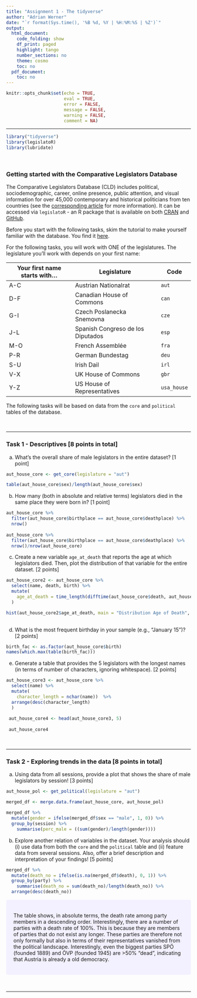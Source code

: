 ```yaml
---
title: "Assignment 1 - The tidyverse"
author: "Adrian Werner"
date: "`r format(Sys.time(), '%B %d, %Y | %H:%M:%S | %Z')`"
output:
  html_document:
    code_folding: show
    df_print: paged
    highlight: tango
    number_sections: no
    theme: cosmo
    toc: no
  pdf_document:
    toc: no
---
```

  
<style>
div.answer {background-color:#f3f0ff; border-radius: 5px; padding: 20px;}
</style>

```r
knitr::opts_chunk$set(echo = TRUE,
                      eval = TRUE,
                      error = FALSE,
                      message = FALSE,
                      warning = FALSE,
                      comment = NA)
```

<!-- Do not forget to input your Github username in the YAML configuration up there --> 

***

```r
library("tidyverse")
library(legislatoR)
library(lubridate)
```

<br>

### Getting started with the Comparative Legislators Database

The Comparative Legislators Database (CLD) includes political, sociodemographic, career, online presence, public attention, and visual information for over 45,000 contemporary and historical politicians from ten countries (see the [corresponding article](https://www.cambridge.org/core/journals/british-journal-of-political-science/article/comparative-legislators-database/D28BB58A8B2C08C8593DB741F42C18B2) for more information). It can be accessed via `legislatoR` - an R package that is available on both [CRAN](https://cran.r-project.org/web/packages/legislatoR/index.html) and [GitHub](https://github.com/saschagobel/legislatoR).

Before you start with the following tasks, skim the tutorial to make yourself familiar with the database. You find it [here](https://cran.r-project.org/web/packages/legislaaut_house_core4toR/vignettes/legislatoR.html).

For the following tasks, you will work with ONE of the legislatures. The legislature you'll work with depends on your first name:

| Your first name starts with... | Legislature | Code |
|---------|-------|-------|
| A-C | Austrian Nationalrat | `aut` |
| D-F | Canadian House of Commons | `can` |
| G-I | Czech Poslanecka Snemovna | `cze` |
| J-L | Spanish Congreso de los Diputados | `esp` |
| M-O | French Assemblée | `fra` |
| P-R | German Bundestag | `deu` |
| S-U | Irish Dail | `irl` |
| V-X | UK House of Commons | `gbr` |
| Y-Z | US House of Representatives  | `usa_house` |

The following tasks will be based on data from the `core` and `political` tables of the database.

<br>

***

### Task 1 - Descriptives [8 points in total]

a) What's the overall share of male legislators in the entire dataset? [1 point]

```r
aut_house_core <- get_core(legislature = "aut")

table(aut_house_core$sex)/length(aut_house_core$sex)
```

b) How many (both in absolute and relative terms) legislators died in the same place they were born in? [1 point]

```r

aut_house_core %>%
  filter(aut_house_core$birthplace == aut_house_core$deathplace) %>%
  nrow()
 
aut_house_core %>%
  filter(aut_house_core$birthplace == aut_house_core$deathplace) %>%
  nrow()/nrow(aut_house_core)   

```

c) Create a new variable `age_at_death` that reports the age at which legislators died. Then, plot the distribution of that variable for the entire dataset. [2 points]

```r
aut_house_core2 <- aut_house_core %>%
  select(name, death, birth) %>%
  mutate(
    age_at_death = time_length(difftime(aut_house_core$death, aut_house_core$birth), "years")
  )

hist(aut_house_core2$age_at_death, main = "Distribution Age of Death", xlab = "Age")
    
```

d) What is the most frequent birthday in your sample (e.g., “January 15")? [2 points]

```r
birth_fac <- as.factor(aut_house_core$birth)
names(which.max(table(birth_fac)))
```

e) Generate a table that provides the 5 legislators with the longest names (in terms of number of characters, ignoring whitespace). [2 points]

```r
aut_house_core3 <- aut_house_core %>%
  select(name) %>%
  mutate(
    character_length = nchar(name))  %>% 
  arrange(desc(character_length)
  )
  
 aut_house_core4 <- head(aut_house_core3, 5)
 
 aut_house_core4
```

<br>

***

### Task 2 - Exploring trends in the data [8 points in total]

a) Using data from all sessions, provide a plot that shows the share of male legislators by session! [3 points]

```r

aut_house_pol <- get_political(legislature = "aut")

merged_df <- merge.data.frame(aut_house_core, aut_house_pol)

merged_df %>% 
  mutate(gender = ifelse(merged_df$sex == "male", 1, 0)) %>%
  group_by(session) %>%
    summarise(perc_male = ((sum(gender)/length(gender))))
```

b) Explore another relation of variables in the dataset. Your analysis should (i) use data from both the `core` and the `political` table and (ii) feature data from several sessions. Also, offer a brief description and interpretation of your findings! [5 points]

```r

merged_df %>%
  mutate(death_no = ifelse(is.na(merged_df$death), 0, 1)) %>%
  group_by(party) %>%
    summarise(death_no = sum(death_no)/length(death_no)) %>%
  arrange(desc(death_no))

```

<div class = "answer">
The table shows, in absolute terms, the death rate among party members in a descending order. Interestingly, there are a number of parties with a death rate of 100%. This is because they are members of parties that do not exist any longer. These parties are therefore not only formally but also in terms of their representatives vanished from the political landscape. Interestingly, even the biggest parties SPÖ (founded 1889) and ÖVP (founded 1945) are >50% "dead", indicating that Austria is already a old democracy.    
</div>

<br>

***



